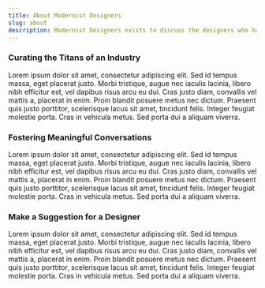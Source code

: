 ```yaml
---
title: About Modernist Designers
slug: about
description: Modernist Designers exists to discuss the designers who have shaped visual history throughout the past century and how they drove impact in the industry through their methodology.
---
```


### Curating the Titans of an Industry
Lorem ipsum dolor sit amet, consectetur adipiscing elit. Sed id tempus massa, eget placerat justo. Morbi tristique, augue nec iaculis lacinia, libero nibh efficitur est, vel dapibus risus arcu eu dui. Cras justo diam, convallis vel mattis a, placerat in enim. Proin blandit posuere metus nec dictum. Praesent quis justo porttitor, scelerisque lacus sit amet, tincidunt felis. Integer feugiat molestie porta. Cras in vehicula metus. Sed porta dui a aliquam viverra.

### Fostering Meaningful Conversations
Lorem ipsum dolor sit amet, consectetur adipiscing elit. Sed id tempus massa, eget placerat justo. Morbi tristique, augue nec iaculis lacinia, libero nibh efficitur est, vel dapibus risus arcu eu dui. Cras justo diam, convallis vel mattis a, placerat in enim. Proin blandit posuere metus nec dictum. Praesent quis justo porttitor, scelerisque lacus sit amet, tincidunt felis. Integer feugiat molestie porta. Cras in vehicula metus. Sed porta dui a aliquam viverra.

### Make a Suggestion for a Designer
Lorem ipsum dolor sit amet, consectetur adipiscing elit. Sed id tempus massa, eget placerat justo. Morbi tristique, augue nec iaculis lacinia, libero nibh efficitur est, vel dapibus risus arcu eu dui. Cras justo diam, convallis vel mattis a, placerat in enim. Proin blandit posuere metus nec dictum. Praesent quis justo porttitor, scelerisque lacus sit amet, tincidunt felis. Integer feugiat molestie porta. Cras in vehicula metus. Sed porta dui a aliquam viverra.